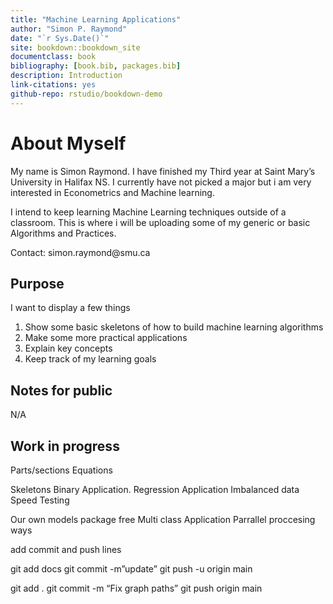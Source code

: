```yaml
--- 
title: "Machine Learning Applications"
author: "Simon P. Raymond"
date: "`r Sys.Date()`"
site: bookdown::bookdown_site
documentclass: book
bibliography: [book.bib, packages.bib]
description: Introduction
link-citations: yes
github-repo: rstudio/bookdown-demo
---
```


# About Myself

My name is Simon Raymond. I have finished my Third year at Saint Mary’s University in Halifax NS. I currently have not picked a major but i am very interested in Econometrics and Machine learning.

I intend to keep learning Machine Learning techniques outside of a classroom. This is where i will be uploading some of my generic or basic Algorithms and Practices.

Contact: simon.raymond@smu.ca

## Purpose

I want to display a few things 

(1) Show some basic skeletons of how to build machine learning algorithms
(2) Make some more practical applications
(3) Explain key concepts
(4) Keep track of my learning goals


## Notes for public

N/A

## Work in progress

Parts/sections
Equations

Skeletons
Binary Application.
Regression Application
Imbalanced data
Speed Testing

Our own models package free
Multi class Application
Parrallel proccesing ways

add commit and push lines

git add docs
git commit -m"update"
git push -u origin main

git add .
git commit -m "Fix graph paths"
git push origin main

